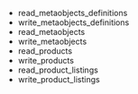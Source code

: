 - read_metaobjects_definitions
- write_metaobjects_definitions
- read_metaobjects
- write_metaobjects
- read_products
- write_products
- read_product_listings
- write_product_listings